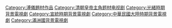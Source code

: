 [[Category:溥儀題材作品|Category:溥儀題材作品]]
[[Category:清朝皇帝主角题材电视剧|Category:清朝皇帝主角题材电视剧]]
[[Category:光緒時期背景電視劇|Category:光緒時期背景電視劇]]
[[Category:宣統時期背景電視劇|Category:宣統時期背景電視劇]]
[[Category:中華民國大陸時期背景電視劇|Category:中華民國大陸時期背景電視劇]]
[[Category:滿洲國背景電視劇|Category:滿洲國背景電視劇]]